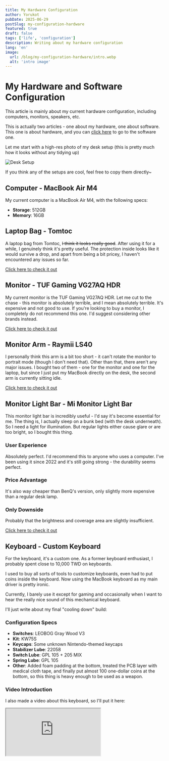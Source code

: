 ```yaml
---
title: My Hardware Configuration
author: Yorukot
pubDate: 2025-06-29
postSlug: my-configuration-hardware
featured: true
draft: false
tags: ['life', 'configuration']
description: Writing about my hardware configuration
lang: 'en'
image:
  url: /blog/my-configuration-hardware/intro.webp
  alt: 'intro image'
---
```


# My Hardware and Software Configuration

This article is mainly about my current hardware configuration, including computers, monitors, speakers, etc.

This is actually two articles - one about my hardware, one about software. This one is about hardware, and you can [click here](/en/blog/my-configuration-software/) to go to the software one.

Let me start with a high-res photo of my desk setup (this is pretty much how it looks without any tidying up)

![Desk Setup](/blog/my-configuration-hardware/desk-setup.webp)

If you think any of the setups are cool, feel free to copy them directly~

## Computer - MacBook Air M4

My current computer is a MacBook Air M4, with the following specs:

- **Storage**: 512GB
- **Memory**: 16GB

## Laptop Bag - Tomtoc

A laptop bag from Tomtoc, ~~I think it looks really good~~. After using it for a while, I genuinely think it's pretty useful. The protection inside looks like it would survive a drop, and apart from being a bit pricey, I haven't encountered any issues so far.

[Click here to check it out](https://www.tomtoc.com.tw/a14b02h-13mbp2016)

## Monitor - TUF Gaming VG27AQ HDR

My current monitor is the TUF Gaming VG27AQ HDR. Let me cut to the chase - this monitor is absolutely terrible, and I mean absolutely terrible. It's expensive and not good to use. If you're looking to buy a monitor, I completely do not recommend this one. I'd suggest considering other brands instead.

[Click here to check it out](https://www.asus.com/tw/displays-desktops/monitors/tuf-gaming/tuf-gaming-vg27aq/)

## Monitor Arm - Raymii LS40

I personally think this arm is a bit too short - it can't rotate the monitor to portrait mode (though I don't need that). Other than that, there aren't any major issues. I bought two of them - one for the monitor and one for the laptop, but since I just put my MacBook directly on the desk, the second arm is currently sitting idle.

[Click here to check it out](https://store.raymii.com.tw/products/raymii-ls40-aluminum-monitor-arm)

## Monitor Light Bar - Mi Monitor Light Bar

This monitor light bar is incredibly useful - I'd say it's become essential for me. The thing is, I actually sleep on a bunk bed (with the desk underneath). So I need a light for illumination. But regular lights either cause glare or are too bright, so I bought this thing.

### User Experience

Absolutely perfect. I'd recommend this to anyone who uses a computer. I've been using it since 2022 and it's still going strong - the durability seems perfect.

### Price Advantage

It's also way cheaper than BenQ's version, only slightly more expensive than a regular desk lamp.

### Only Downside

Probably that the brightness and coverage area are slightly insufficient.

[Click here to check it out](https://www.mi.com/tw/product/mi-computer-monitor-light-bar/)

## Keyboard - Custom Keyboard

For the keyboard, it's a custom one. As a former keyboard enthusiast, I probably spent close to 10,000 TWD on keyboards.

I used to buy all sorts of tools to customize keyboards, even had to put coins inside the keyboard. Now using the MacBook keyboard as my main driver is pretty ironic.

Currently, I barely use it except for gaming and occasionally when I want to hear the really nice sound of this mechanical keyboard.

I'll just write about my final "cooling down" build:

### Configuration Specs

- **Switches**: LEOBOG Gray Wood V3
- **Kit**: KW75S
- **Keycaps**: Some unknown Nintendo-themed keycaps
- **Stabilizer Lube**: 22058
- **Switch Lube**: GPL 105 + 205 MIX
- **Spring Lube**: GPL 105
- **Other**: Added foam padding at the bottom, treated the PCB layer with medical cloth tape, and finally put almost 100 one-dollar coins at the bottom, so this thing is heavy enough to be used as a weapon.

### Video Introduction

I also made a video about this keyboard, so I'll put it here:

<iframe
  src="https://www.youtube.com/embed/4iQG4aDgDxE"
  allowfullscreen/>

## Mouse - Logitech G304

I've been using this mouse for almost 3 years now. Honestly, I don't really like it that much, but I just make do with it. Plus, after switching to MacBook, my mouse usage has decreased significantly.

### Main Drawbacks

- Needs battery changes - it often runs out of power while I'm using it
- After using it for a while, the matte surface seems to have worn off, it gets greasy very easily, and I have to wipe it down every few minutes

[Click here to check it out](https://store.logitech.tw/products/g304)

## Speakers - Logitech Z200

For speakers, although I've done some research on audio-related stuff, I honestly consider myself to have wooden ears - I can't really tell the difference. I think these speakers are decent enough, and I haven't encountered any major issues so far.

[Click here to check it out](https://store.logitech.tw/products/z200-多媒體音箱2色)

## Over-ear Headphones - ROG STRIX GO 3.5mm

For over-ear headphones, I came across someone selling this at a pretty low price on Shopee, so I bought it.

### Usage Review

- **Sound Quality**: The sound quality is pretty terrible (audibly terrible)
- **Microphone**: As for the microphone, I don't use it often so I won't comment on it

If you're considering headphones, I really don't recommend this one, but it's still been with me for almost 3 years now.

[Click here to check it out](https://rog.asus.com/tw/headsets-audio/headsets/3-5mm-headsets/rog-strix-go-core-model/)

## Bluetooth Earbuds - Liberty 4 NC

I've used a ton of Bluetooth earbuds (at least 7 pairs), so I have some experience with these things. Honestly, I don't think this one is the best.

### Detailed Review

- **Sound Quality**: I think the sound quality is pretty good. But sound quality is very subjective, so I'd suggest finding somewhere to try them out in person
- **Noise Cancellation**: This one actually focuses on noise cancellation - supposedly second only to flagship models. I'm not really that into noise cancellation, so my impression is just that it works, nothing more to say
- **Comfort**: I have to say the comfort is pretty bad. Maybe my ear shape isn't suitable - they often get loose while wearing them, sometimes even falling out
- **Battery Life**: Battery life is excellent - probably the best among all the earbuds I've used. I can go from 7 AM to evening and still have battery, though I'm not playing audio the whole time

Overall, I think they're decent, but if you're thinking of buying them, this wouldn't be my first recommendation.

[Click here to check it out](https://www.soundcore.com.tw/products/liberty-4-nc?)

## Microphone - RAZER Seiren Mini

I've been using this microphone for at least 3 years now. Overall, I think it's good - the kind I'd recommend to others.

### Usage Review

- **Sound Quality**: I think the sound quality suits my voice pretty well, and there isn't too much background noise overall
- **Practicality**: The only downside I'd mention is that it doesn't have a physical mute button. I think they should add one (the newer version has it)

### Summary

This microphone is really good and worth its price. If you're buying one, I'd recommend the V3 - it has an additional physical button for muting. Don't underestimate this feature - it's incredibly useful. Hardware mute is definitely better than software mute, especially when you might get ganked at any moment.

[Click here to check it out](https://www.razer.com/mena-en/streaming-microphones/razer-seiren-mini)

## Phone - Oppo Reno5

Uh, I've been using this phone for a while now. Simply put, it doesn't crash and meets my general needs. But I **absolutely** do not recommend you buy this thing (even less than the over-ear headphones).

I bought it for around 12,000 TWD initially, and I'm kinda thinking about switching to Google Pixel recently.

BTW, this thing's recent updates even have ads in the official software - I'm seriously done with it.

[Click here to check it out](https://www.oppo.com/tw/smartphones/series-reno/reno5/specs)

---

That's about it for the hardware section. If you think there's anything else I should introduce to help you get to know me better, feel free to comment below.
